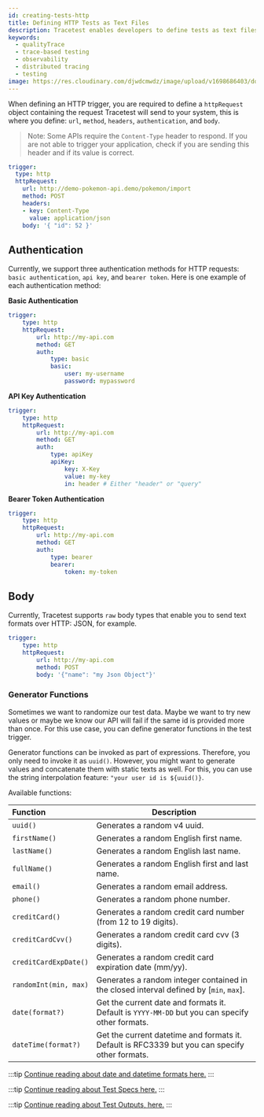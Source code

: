 ```yaml
---
id: creating-tests-http
title: Defining HTTP Tests as Text Files
description: Tracetest enables developers to define tests as text files and run them using a CLI. Integrate the execution of tests in your existing CI pipeline.
keywords:
  - qualityTrace
  - trace-based testing
  - observability
  - distributed tracing
  - testing
image: https://res.cloudinary.com/djwdcmwdz/image/upload/v1698686403/docs/Blog_Thumbnail_14_rsvkmo.jpg
---
```


When defining an HTTP trigger, you are required to define a `httpRequest` object containing the request Tracetest will send to your system, this is where you define: `url`, `method`, `headers`, `authentication`, and `body`.

> Note: Some APIs require the `Content-Type` header to respond. If you are not able to trigger your application, check if you are sending this header and if its value is correct.

```yaml
trigger:
  type: http
  httpRequest:
    url: http://demo-pokemon-api.demo/pokemon/import
    method: POST
    headers:
    - key: Content-Type
      value: application/json
    body: '{ "id": 52 }'
```

## Authentication

Currently, we support three authentication methods for HTTP requests: `basic authentication`, `api key`, and `bearer token`. Here is one example of each authentication method:

**Basic Authentication**

```yaml
trigger:
    type: http
    httpRequest:
        url: http://my-api.com
        method: GET
        auth:
            type: basic
            basic:
                user: my-username
                password: mypassword
```

**API Key Authentication**

```yaml
trigger:
    type: http
    httpRequest:
        url: http://my-api.com
        method: GET
        auth:
            type: apiKey
            apiKey:
                key: X-Key
                value: my-key
                in: header # Either "header" or "query"
```

**Bearer Token Authentication**

```yaml
trigger:
    type: http
    httpRequest:
        url: http://my-api.com
        method: GET
        auth:
            type: bearer
            bearer:
                token: my-token
```

## Body

Currently, Tracetest supports `raw` body types that enable you to send text formats over HTTP: JSON, for example.

```yaml
trigger:
    type: http
    httpRequest:
        url: http://my-api.com
        method: POST
        body: '{"name": "my Json Object"}'
```

### Generator Functions

Sometimes we want to randomize our test data. Maybe we want to try new values or maybe we know our API will fail if the same id is provided more than once. For this use case, you can define generator functions in the test trigger.

Generator functions can be invoked as part of expressions. Therefore, you only need to invoke it as `uuid()`. However, you might want to generate values and concatenate them with static texts as well. For this, you can use the string interpolation feature: `"your user id is ${uuid()}`.

Available functions:

| Function              | Description |
| :-------------------- | --------------------------------------------------------------------------------------------- |
| `uuid()`              | Generates a random v4 uuid.                                                                   |
| `firstName()`         | Generates a random English first name.                                                        |
| `lastName()`          | Generates a random English last name.                                                         |
| `fullName()`          | Generates a random English first and last name.                                               |
| `email()`             | Generates a random email address.                                                             |
| `phone()`             | Generates a random phone number.                                                              |
| `creditCard()`        | Generates a random credit card number (from 12 to 19 digits).                                 |
| `creditCardCvv()`     | Generates a random credit card cvv (3 digits).                                                |
| `creditCardExpDate()` | Generates a random credit card expiration date (mm/yy).                                       |
| `randomInt(min, max)` | Generates a random integer contained in the closed interval defined by [`min`, `max`].        |
| `date(format?)`       | Get the current date and formats it. Default is `YYYY-MM-DD` but you can specify other formats.|
| `dateTime(format?)`   | Get the current datetime and formats it. Default is RFC3339 but you can specify other formats.|

:::tip
[Continue reading about date and datetime formats here.](https://www.w3.org/TR/NOTE-datetime)
:::

:::tip
[Continue reading about Test Specs here.](/cli/creating-test-specifications)
:::

:::tip
[Continue reading about Test Outputs, here.](/cli/creating-test-outputs)
:::

